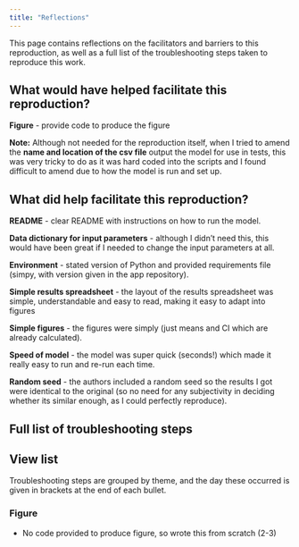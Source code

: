 ```yaml
---
title: "Reflections"
---
```


This page contains reflections on the facilitators and barriers to this reproduction, as well as a full list of the troubleshooting steps taken to reproduce this work.

## What would have helped facilitate this reproduction?

**Figure** - provide code to produce the figure

**Note:** Although not needed for the reproduction itself, when I tried to amend the **name and location of the csv file** output the model for use in tests, this was very tricky to do as it was hard coded into the scripts and I found difficult to amend due to how the model is run and set up.

## What did help facilitate this reproduction?

**README** - clear README with instructions on how to run the model.

**Data dictionary for input parameters** - although I didn't need this, this would have been great if I needed to change the input parameters at all.

**Environment** - stated version of Python and provided requirements file (simpy, with version given in the app repository).

**Simple results spreadsheet** - the layout of the results spreadsheet was simple, understandable and easy to read, making it easy to adapt into figures

**Simple figures** - the figures were simply (just means and CI which are already calculated).

**Speed of model** - the model was super quick (seconds!) which made it really easy to run and re-run each time.

**Random seed** - the authors included a random seed so the results I got were identical to the original (so no need for any subjectivity in deciding whether its similar enough, as I could perfectly reproduce).

## Full list of troubleshooting steps

::: {.callout-note appearance="minimal" collapse=false}
## View list

Troubleshooting steps are grouped by theme, and the day these occurred is given in brackets at the end of each bullet.

### Figure

* No code provided to produce figure, so wrote this from scratch (2-3)

:::
